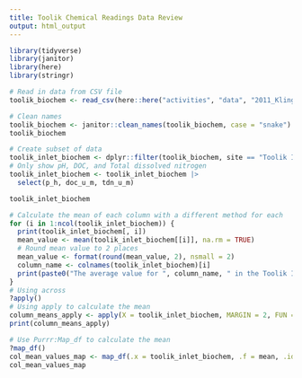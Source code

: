 ```yaml
---
title: Toolik Chemical Readings Data Review
output: html_output
---
```


```r
library(tidyverse)
library(janitor)
library(here)
library(stringr)
```

```r
# Read in data from CSV file
toolik_biochem <- read_csv(here::here("activities", "data", "2011_Kling_Akchem.csv"), na = c(".", "NA"))

# Clean names
toolik_biochem <- janitor::clean_names(toolik_biochem, case = "snake")
toolik_biochem

# Create subset of data
toolik_inlet_biochem <- dplyr::filter(toolik_biochem, site == "Toolik Inlet")
# Only show pH, DOC, and Total dissolved nitrogen
toolik_inlet_biochem <- toolik_inlet_biochem |>
  select(p_h, doc_u_m, tdn_u_m)

toolik_inlet_biochem

# Calculate the mean of each column with a different method for each
for (i in 1:ncol(toolik_inlet_biochem)) {
  print(toolik_inlet_biochem[, i])
  mean_value <- mean(toolik_inlet_biochem[[i]], na.rm = TRUE)
  # Round mean value to 2 places
  mean_value <- format(round(mean_value, 2), nsmall = 2)
  column_name <- colnames(toolik_inlet_biochem)[i]
  print(paste0("The average value for ", column_name, " in the Toolik Inlet is ", mean_value))
}
# Using across
?apply()
# Using apply to calculate the mean
column_means_apply <- apply(X = toolik_inlet_biochem, MARGIN = 2, FUN = mean, na.rm = TRUE)
print(column_means_apply)

# Use Purrr:Map_df to calculate the mean
?map_df()
col_mean_values_map <- map_df(.x = toolik_inlet_biochem, .f = mean, .id = NULL, na.rm = TRUE)
col_mean_values_map

```

